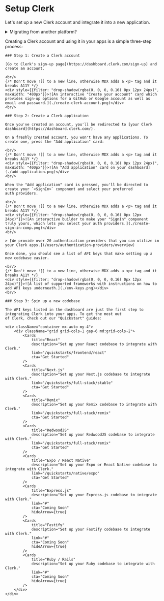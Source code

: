 
# Setup Clerk

Let's set up a new Clerk account and integrate it into a new application.

<details>
<summary>Migrating from another platform?</summary>

You might want to [check out one of our migration guides](/migrations-deployments/migrate-from/overview) to help
you move your data to Clerk.
</details>

Creating a Clerk account and using it in your apps is a simple three-step process:

<Steps>

    ### Step 1: Create a Clerk account

    [Go to Clerk's sign-up page](https://dashboard.clerk.com/sign-up) and create an account.

    <br/>
    {/* Don't move ![] to a new line, otherwise MDX adds a <p> tag and it breaks A11Y */}
    <div style={{filter: "drop-shadow(rgba(0, 0, 0, 0.16) 0px 12px 24px)", maxWidth: "400px"}}>![An interactive "Create your account" card which provides sign-up options for a GitHub or Google account as well as email and password.](./create-clerk-account.png)</div>
    <br/>

    ### Step 2: Create a Clerk application

    Once you've created an account, you'll be redirected to [your Clerk dashboard](https://dashboard.clerk.com/).

    On a freshly created account, you won't have any applications. To create one, press the "Add application" card:

    <br/>
    {/* Don't move ![] to a new line, otherwise MDX adds a <p> tag and it breaks A11Y */}
    <div style={{filter: "drop-shadow(rgba(0, 0, 0, 0.16) 0px 12px 24px)", maxWidth: "400px"}}>![An "Add application" card on your dashboard](./add-application.png)</div>
    <br/>

    When the "Add application" card is pressed, you'll be directed to create your `<SignIn>` component and select your preferred
    auth providers.

    <br/>
    {/* Don't move ![] to a new line, otherwise MDX adds a <p> tag and it breaks A11Y */}
    <div style={{filter: "drop-shadow(rgba(0, 0, 0, 0.16) 0px 12px 24px)"}}>![An interactive builder to make your "SignIn" component truly yours, which lets you select your auth providers.](./create-sign-in-comp.png)</div>
    <br/>

    > [We provide over 20 authentication providers that you can utilize in your Clerk apps.](/users/authentication-providers/overview)

    Once done, you should see a list of API keys that make setting up a new codebase easier.

    <br/>
    {/* Don't move ![] to a new line, otherwise MDX adds a <p> tag and it breaks A11Y */}
    <div style={{filter: "drop-shadow(rgba(0, 0, 0, 0.16) 0px 12px 24px)"}}>![A list of supported frameworks with instructions on how to add API keys underneath.](./env-keys.png)</div>
    <br/>

    ### Step 3: Spin up a new codebase

    The API keys listed in the dashboard are just the first step to integrating Clerk into your apps. To get the most out
    of Clerk, check out our "Quickstart" guides:

    <div className="container mx-auto my-4">
        <div className="grid grid-cols-1 gap-6 md:grid-cols-2">
            <Cards
                title="React"
                description="Set up your React codebase to integrate with Clerk."
                link="/quickstarts/frontend/react"
                cta="Get Started"
            />
            <Cards
                title="Next.js"
                description="Set up your Next.js codebase to integrate with Clerk."
                link="/quickstarts/full-stack/stable"
                cta="Get Started"
            />
            <Cards
                title="Remix"
                description="Set up your Remix codebase to integrate with Clerk."
                link="/quickstarts/full-stack/remix"
                cta="Get Started"
            />
            <Cards
                title="RedwoodJS"
                description="Set up your RedwoodJS codebase to integrate with Clerk."
                link="/quickstarts/full-stack/remix"
                cta="Get Started"
            />
            <Cards
                title="Expo / React Native"
                description="Set up your Expo or React Native codebase to integrate with Clerk."
                link="/quickstarts/native/expo"
                cta="Get Started"
            />
            <Cards
                title="Express.js"
                description="Set up your Express.js codebase to integrate with Clerk."
                link="#"
                cta="Coming Soon"
                hideArrow={true}
            />
            <Cards
                title="Fastify"
                description="Set up your Fastify codebase to integrate with Clerk."
                link="#"
                cta="Coming Soon"
                hideArrow={true}
            />
            <Cards
                title="Ruby / Rails"
                description="Set up your Ruby codebase to integrate with Clerk."
                link="#"
                cta="Coming Soon"
                hideArrow={true}
            />
        </div>
    </div>
</Steps>
